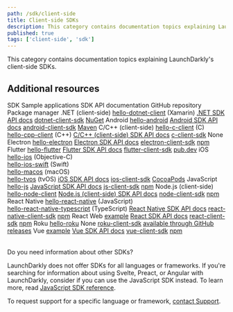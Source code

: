 ```yaml
---
path: /sdk/client-side
title: Client-side SDKs
description: This category contains documentation topics explaining LaunchDarkly's client-side SDKs.
published: true
tags: ['client-side', 'sdk']
---
```


This category contains documentation topics explaining LaunchDarkly's client-side SDKs.

<ClientSideSdks />

## Additional resources

<Table>
  <TableHeader>
    <TableHeadCell>SDK</TableHeadCell>
    <TableHeadCell>Sample applications</TableHeadCell>
    <TableHeadCell>SDK API documentation</TableHeadCell>
    <TableHeadCell>GitHub repository</TableHeadCell>
    <TableHeadCell>Package manager</TableHeadCell>
  </TableHeader>
  <TableBody>
    <TableRow>
      <TableCell>.NET (client-side)</TableCell>
      <TableCell><a href="https://github.com/launchdarkly/hello-dotnet-client">hello-dotnet-client</a> (Xamarin)</TableCell>
      <TableCell><a href="https://launchdarkly.github.io/dotnet-client-sdk/">.NET SDK API docs</a></TableCell>
      <TableCell><a href="https://github.com/launchdarkly/dotnet-client-sdk">dotnet-client-sdk</a></TableCell>
      <TableCell><a href="https://www.nuget.org/packages/LaunchDarkly.ClientSdk/">NuGet</a></TableCell>
    </TableRow>
    <TableRow>
      <TableCell>Android</TableCell>
      <TableCell><a href="https://github.com/launchdarkly/hello-android">hello-android</a></TableCell>
      <TableCell><a href="https://launchdarkly.github.io/android-client-sdk/">Android SDK API docs</a></TableCell>
      <TableCell><a href="https://github.com/launchdarkly/android-client-sdk">android-client-sdk</a></TableCell>
      <TableCell><a href="https://mvnrepository.com/artifact/com.launchdarkly/launchdarkly-android-client-sdk">Maven</a></TableCell>
    </TableRow>
    <TableRow>
      <TableCell>C/C++ (client-side)</TableCell>
      <TableCell><a href="https://github.com/launchdarkly/hello-c-client">hello-c-client</a> (C)<br/> <a href="https://github.com/launchdarkly/hello-cpp-client">hello-cpp-client</a> (C++)</TableCell>
      <TableCell><a href="https://launchdarkly.github.io/c-client-sdk/">C/C++ (client-side) SDK API docs</a></TableCell>
      <TableCell><a href="https://github.com/launchdarkly/c-client-sdk">c-client-sdk</a></TableCell>
      <TableCell>None</TableCell>
    </TableRow>
    <TableRow>
      <TableCell>Electron</TableCell>
      <TableCell><a href="https://github.com/launchdarkly/hello-electron">hello-electron</a></TableCell>
      <TableCell><a href="https://launchdarkly.github.io/electron-client-sdk/">Electron SDK API docs</a></TableCell>
      <TableCell><a href="https://github.com/launchdarkly/electron-client-sdk">electron-client-sdk</a></TableCell>
      <TableCell><a href="https://www.npmjs.com/package/launchdarkly-electron-client-sdk">npm</a></TableCell>
    </TableRow>
    <TableRow>
      <TableCell>Flutter</TableCell>
      <TableCell><a href="https://github.com/launchdarkly/hello-flutter">hello-flutter</a></TableCell>
      <TableCell><a href="https://pub.dev/documentation/launchdarkly_flutter_client_sdk/latest/">Flutter SDK API docs</a></TableCell>
      <TableCell><a href="https://github.com/launchdarkly/flutter-client-sdk">flutter-client-sdk</a></TableCell>
      <TableCell><a href="https://pub.dev/packages/launchdarkly_flutter_client_sdk">pub.dev</a></TableCell>
    </TableRow>
    <TableRow>
      <TableCell>iOS</TableCell>
      <TableCell><a href="https://github.com/launchdarkly/hello-ios">hello-ios</a> (Objective-C)<br/> <a href="https://github.com/launchdarkly/hello-ios-swift">hello-ios-swift</a> (Swift)<br/> <a href="https://github.com/launchdarkly/hello-macos">hello-macos</a> (macOS)<br/> <a href="https://github.com/launchdarkly/hello-tvos">hello-tvos</a> (tvOS)</TableCell>
      <TableCell><a href="https://launchdarkly.github.io/ios-client-sdk/">iOS SDK API docs</a></TableCell>
      <TableCell><a href="https://github.com/launchdarkly/ios-client-sdk/tree/v5">ios-client-sdk</a></TableCell>
      <TableCell><a href="https://cocoapods.org/pods/LaunchDarkly">CocoaPods</a></TableCell>
    </TableRow>
    <TableRow>
      <TableCell>JavaScript</TableCell>
      <TableCell><a href="https://github.com/launchdarkly/hello-js">hello-js</a></TableCell>
      <TableCell><a href="https://launchdarkly.github.io/js-client-sdk/">JavaScript SDK API docs</a></TableCell>
      <TableCell><a href="https://github.com/launchdarkly/js-client-sdk">js-client-sdk</a></TableCell>
      <TableCell><a href="https://www.npmjs.com/package/launchdarkly-js-client-sdk">npm</a></TableCell>
    </TableRow>
    <TableRow>
      <TableCell>Node.js (client-side)</TableCell>
      <TableCell><a href="https://github.com/launchdarkly/hello-node-client">hello-node-client</a></TableCell>
      <TableCell><a href="https://launchdarkly.github.io/node-client-sdk/">Node.js (client-side) SDK API docs</a></TableCell>
      <TableCell><a href="https://github.com/launchdarkly/node-client-sdk">node-client-sdk</a></TableCell>
      <TableCell><a href="https://www.npmjs.com/package/launchdarkly-node-client-sdk">npm</a></TableCell>
    </TableRow>
    <TableRow>
      <TableCell>React Native</TableCell>
      <TableCell><a href="https://github.com/launchdarkly/hello-react-native">hello-react-native</a> (JavaScript)<br/> <a href="https://github.com/launchdarkly/hello-react-native-typescript">hello-react-native-typescript</a> (TypeScript)</TableCell>
      <TableCell><a href="https://launchdarkly.github.io/react-native-client-sdk/">React Native SDK API docs</a></TableCell>
      <TableCell><a href="https://github.com/launchdarkly/react-native-client-sdk">react-native-client-sdk</a></TableCell>
      <TableCell><a href="https://www.npmjs.com/package/launchdarkly-react-native-client-sdk">npm</a></TableCell>
    </TableRow>
    <TableRow>
      <TableCell>React Web</TableCell>
      <TableCell><a href="/sdk/client-side/react/react-web#example-app">example</a></TableCell>
      <TableCell><a href="https://launchdarkly.github.io/react-client-sdk/">React SDK API docs</a></TableCell>
      <TableCell><a href="https://github.com/launchdarkly/react-client-sdk">react-client-sdk</a></TableCell>
      <TableCell><a href="https://www.npmjs.com/package/launchdarkly-react-client-sdk">npm</a></TableCell>
    </TableRow>
    <TableRow>
      <TableCell>Roku</TableCell>
      <TableCell><a href="https://github.com/launchdarkly/hello-roku">hello-roku</a></TableCell>
      <TableCell>None</TableCell>
      <TableCell><a href="https://github.com/launchdarkly/roku-client-sdk">roku-client-sdk</a></TableCell>
      <TableCell><a href="https://github.com/launchdarkly/roku-client-sdk/releases">available through GitHub releases</a></TableCell>
    </TableRow>
    <TableRow>
      <TableCell>Vue</TableCell>
      <TableCell><a href="/sdk/client-side/vue#example-app">example</a></TableCell>
      <TableCell><a href="https://launchdarkly.github.io/vue-client-sdk/">Vue SDK API docs</a></TableCell>
      <TableCell><a href="https://github.com/launchdarkly/vue-client-sdk">vue-client-sdk</a></TableCell>
      <TableCell><a href="https://www.npmjs.com/package/launchdarkly-vue-client-sdk">npm</a></TableCell>
    </TableRow>
  </TableBody>
</Table>

<Callout intent="info">
<CalloutTitle>Do you need information about other SDKs?</CalloutTitle>
<CalloutDescription>

LaunchDarkly does not offer SDKs for all languages or frameworks. If you're searching for information about using Svelte, Preact, or Angular with LaunchDarkly, consider if you can use the JavaScript SDK instead. To learn more, read [JavaScript SDK reference](/sdk/client-side/javascript).

To request support for a specific language or framework, [contact Support](https://support.launchdarkly.com/hc/en-us/requests/new).

</CalloutDescription>
</Callout>